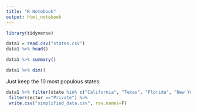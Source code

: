 ```yaml
---
title: "R Notebook"
output: html_notebook
---
```


```r
library(tidyverse)

data1 = read.csv("states.csv")
data1 %>% head()
```

```r
data1 %>% summary()
```


```r
data1 %>% dim()
```


Just keep the 10 most populous states: 

```r
data1 %>% filter(state %in% c("California", "Texas", "Florida", "New York", "Pennsylvania", "Illinois", "Ohio", "Georgia", "North Carolina", "Michigan"))  %>% 
 filter(sector =="Private") %>% 
 write.csv("simplified_data.csv", row.names=F)
```



